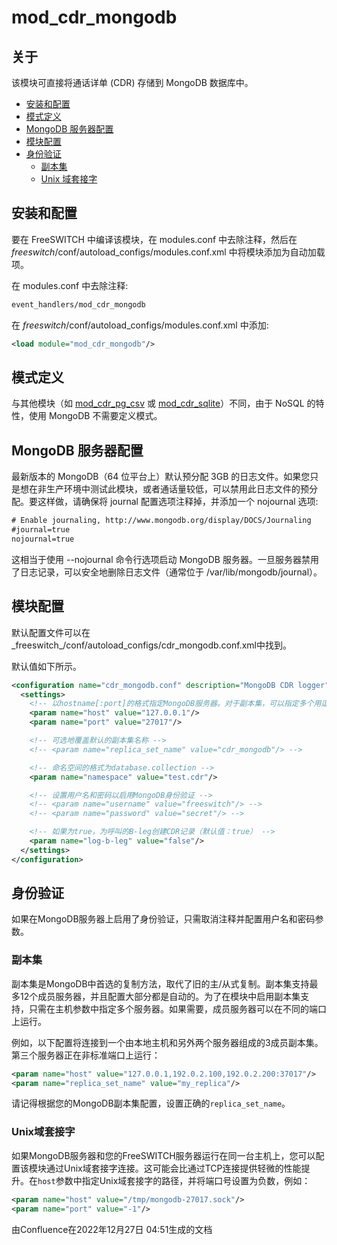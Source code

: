 # mod_cdr_mongodb

## 关于

该模块可直接将通话详单 (CDR) 存储到 MongoDB 数据库中。

* [安装和配置](#安装和配置)
* [模式定义](#模式定义)
* [MongoDB 服务器配置](#mongodb-服务器配置)
* [模块配置](#模块配置)
* [身份验证](#身份验证)
  * [副本集](#副本集)
  * [Unix 域套接字](#unix-域套接字)

## 安装和配置

要在 FreeSWITCH 中编译该模块，在 modules.conf 中去除注释，然后在 _freeswitch_/conf/autoload\_configs/modules.conf.xml 中将模块添加为自动加载项。

在 modules.conf 中去除注释:

```xml
event_handlers/mod_cdr_mongodb
```

在 _freeswitch_/conf/autoload\_configs/modules.conf.xml 中添加:

```xml
<load module="mod_cdr_mongodb"/>
```

## 模式定义

与其他模块（如 [mod\_cdr\_pg\_csv](mod_cdr_pg_csv_6587338.mdx#about) 或 [mod\_cdr\_sqlite](mod_cdr_sqlite_6587351.mdx#about)）不同，由于 NoSQL 的特性，使用 MongoDB 不需要定义模式。

## MongoDB 服务器配置

最新版本的 MongoDB（64 位平台上）默认预分配 3GB 的日志文件。如果您只是想在非生产环境中测试此模块，或者通话量较低，可以禁用此日志文件的预分配。要这样做，请确保将 journal 配置选项注释掉，并添加一个 nojournal 选项:

```xml
# Enable journaling, http://www.mongodb.org/display/DOCS/Journaling
#journal=true
nojournal=true
```

这相当于使用 --nojournal 命令行选项启动 MongoDB 服务器。一旦服务器禁用了日志记录，可以安全地删除日志文件（通常位于 /var/lib/mongodb/journal）。

## 模块配置

默认配置文件可以在_freeswitch_/conf/autoload\_configs/cdr\_mongodb.conf.xml中找到。

默认值如下所示。

```xml
<configuration name="cdr_mongodb.conf" description="MongoDB CDR logger">
  <settings>
    <!-- 以hostname[:port]的格式指定MongoDB服务器。对于副本集，可以指定多个用逗号分隔的主机 -->
    <param name="host" value="127.0.0.1"/>
    <param name="port" value="27017"/>

    <!-- 可选地覆盖默认的副本集名称 -->
    <!-- <param name="replica_set_name" value="cdr_mongodb"/> -->

    <!-- 命名空间的格式为database.collection -->
    <param name="namespace" value="test.cdr"/>

    <!-- 设置用户名和密码以启用MongoDB身份验证 -->
    <!-- <param name="username" value="freeswitch"/> -->
    <!-- <param name="password" value="secret"/> -->

    <!-- 如果为true，为呼叫的B-leg创建CDR记录（默认值：true） -->
    <param name="log-b-leg" value="false"/>
  </settings>
</configuration>
```

## 身份验证

如果在MongoDB服务器上启用了身份验证，只需取消注释并配置用户名和密码参数。

### 副本集

副本集是MongoDB中首选的复制方法，取代了旧的主/从式复制。副本集支持最多12个成员服务器，并且配置大部分都是自动的。为了在模块中启用副本集支持，只需在主机参数中指定多个服务器。如果需要，成员服务器可以在不同的端口上运行。

例如，以下配置将连接到一个由本地主机和另外两个服务器组成的3成员副本集。第三个服务器正在非标准端口上运行：

```xml
<param name="host" value="127.0.0.1,192.0.2.100,192.0.2.200:37017"/>
<param name="replica_set_name" value="my_replica"/>
```

请记得根据您的MongoDB副本集配置，设置正确的`replica_set_name`。

### Unix域套接字

如果MongoDB服务器和您的FreeSWITCH服务器运行在同一台主机上，您可以配置该模块通过Unix域套接字连接。这可能会比通过TCP连接提供轻微的性能提升。在`host`参数中指定Unix域套接字的路径，并将端口号设置为负数，例如：

```xml
<param name="host" value="/tmp/mongodb-27017.sock"/>
<param name="port" value="-1"/>
```

由Confluence在2022年12月27日 04:51生成的文档